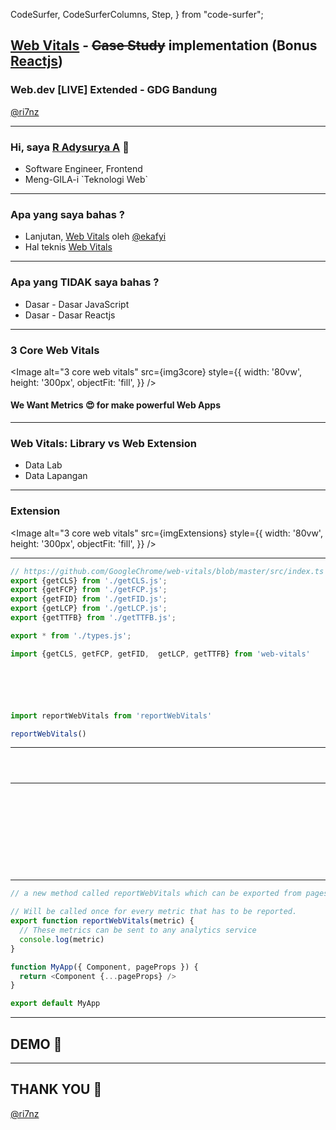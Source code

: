   CodeSurfer,
  CodeSurferColumns,
  Step,
} from "code-surfer";



## [Web Vitals](https://web.dev/vitals/) - ~~Case Study~~ implementation (Bonus [Reactjs](https://reactjs.org))

###  Web.dev [LIVE] Extended - GDG Bandung

[@ri7nz](https://github.com/ri7nz) 

---

### Hi, saya [R Adysurya A](https://github.com/ri7nz) 👋

<ul>
    <Appear>
        <li> Software Engineer, Frontend </li>
        <li> Meng-GILA-i `Teknologi Web` </li>
    </Appear>
</ul>

---

### Apa yang saya bahas ?

* Lanjutan, [Web Vitals](https://eka-wdle-bdg-2020.netlify.app/#1) oleh [@ekafyi](https://github.com/@ekafyi)
* Hal teknis [Web Vitals](https://github.com/GoogleChrome/web-vitals) 

---

### Apa yang TIDAK saya bahas ? 

<ul>
    <Appear>
    <li>Dasar - Dasar JavaScript</li>
    <li>Dasar - Dasar Reactjs</li>
    </Appear>
</ul>

---

### 3 Core Web Vitals

<Image 
    alt="3 core web vitals"
    src={img3core}
    style={{
        width: '80vw',
        height: '300px',
        objectFit: 'fill',
  }}
/>

#### We Want Metrics 😍 for make powerful Web Apps

---

### Web Vitals: Library vs Web Extension

<ul>
    <Appear>
        <li> Data Lab </li>
        <li> Data Lapangan </li>
    </Appear>
</ul>

---

### Extension 

<Image 
    alt="3 core web vitals"
    src={imgExtensions}
    style={{
        width: '80vw',
        height: '300px',
        objectFit: 'fill',
  }}
  />

---

<CodeSurferColumns>

<Step title="using web-vitals library" subtitle="sourcecode of web-vitals">

```js 2:6
// https://github.com/GoogleChrome/web-vitals/blob/master/src/index.ts
export {getCLS} from './getCLS.js';
export {getFCP} from './getFCP.js';
export {getFID} from './getFID.js';
export {getLCP} from './getLCP.js';
export {getTTFB} from './getTTFB.js';

export * from './types.js';
```

</Step>

<Step title="basic usage" >

```js
import {getCLS, getFCP, getFID,  getLCP, getTTFB} from 'web-vitals'
```

</Step>

<Step title="example use web-vitals library" subtitle="https://github.com/facebook/create-react-app/master/packages/cra-template/template/src/reportWebVitals.js">

```js file=./reportWebVitals.js
```

</Step>
    
<Step title="define function" subtitle="with paramater function">

```js 1:2,10 file=./reportWebVitals.js
```

</Step>

<Step title="import web-vitals library" subtitle="with lazy-import">

```js 3,9 file=./reportWebVitals.js
```

</Step>

<Step title="call core web-vitals API" subtitle="measure & report">

```js 4:8 file=./reportWebVitals.js
```

</Step>

<Step title="export">

```js 13 file=./reportWebVitals.js
```

</Step>

<Step title="Usage">

```js 
import reportWebVitals from 'reportWebVitals'

reportWebVitals()
```

</Step>

</CodeSurferColumns>

---

<CodeSurferColumns>

<Step title="example: create-react-app template">

```js file=./cra-index.js
```

</Step>

<Step title="example: create-react-app template">

```js 6 file=./cra-index.js
```

</Step>

<Step title="example: create-react-app template">

```js 23 file=./cra-index.js
```

</Step>

</CodeSurferColumns>

---

<CodeSurferColumns>

<Step title="metric">

```js file=./types-metric.js
```

</Step>

<Step title="metric.name">

```js 19 file=./types-metric.js
```

</Step>

<Step title="metric.delta">

```js 26 file=./types-metric.js
```

</Step>

<Step title="metric.id">

```js 32 file=./types-metric.js
```

</Step>

<Step title="send to analytics" subtitle="https://www.virendrachandak.com/techtalk/how-to-track-web-vitals-in-google-analytics/">

```js file=./sendToAnalytics.js
```

</Step>

<Step title="get metric by key object">

```js 2:4 file=./sendToAnalytics.js
```

</Step>

<Step title="make sure you have global ga">

```js 7 file=./sendToAnalytics.js
```

</Step>

<Step title="pass name from metric">

```js 8 file=./sendToAnalytics.js
```

</Step>

<Step title="round delta from metric">

```js 9:14 file=./sendToAnalytics.js
```

</Step>

<Step title="set id by metric">

```js 15:19 file=./sendToAnalytics.js
```

</Step>

</CodeSurferColumns>

---

<CodeSurferColumns>

<Step title="Next.js 9.4: 📢 integrated web-vitals" subtitle="a new method called reportWebVitals">

```js
// a new method called reportWebVitals which can be exported from pages/_app.js

// Will be called once for every metric that has to be reported.
export function reportWebVitals(metric) {
  // These metrics can be sent to any analytics service
  console.log(metric)
}

function MyApp({ Component, pageProps }) {
  return <Component {...pageProps} />
}

export default MyApp
```

</Step>

</CodeSurferColumns>

---

## DEMO 🥳

---

## THANK YOU 👐

[@ri7nz](https://rin.rocks)
